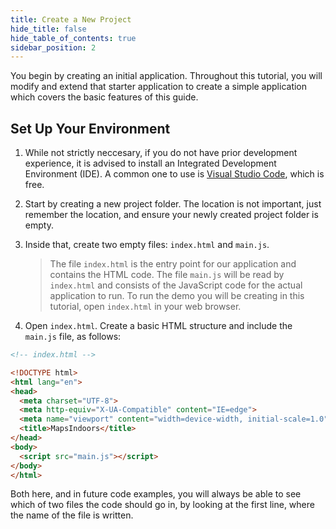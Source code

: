```yaml
---
title: Create a New Project
hide_title: false
hide_table_of_contents: true
sidebar_position: 2
---
```


You begin by creating an initial application. Throughout this tutorial, you will modify and extend that starter application to create a simple application which covers the basic features of this guide.

<!-- Environment -->
## Set Up Your Environment

1. While not strictly neccesary, if you do not have prior development experience, it is advised to install an Integrated Development Environment (IDE). A common one to use is [Visual Studio Code](https://code.visualstudio.com/), which is free.
1. Start by creating a new project folder. The location is not important, just remember the location, and ensure your newly created project folder is empty.
1. Inside that, create two empty files: `index.html` and `main.js`.

    > The file `index.html` is the entry point for our application and contains the HTML code. The file `main.js` will be read by `index.html` and consists of the JavaScript code for the actual application to run. To run the demo you will be creating in this tutorial, open `index.html` in your web browser.

1. Open `index.html`. Create a basic HTML structure and include the `main.js` file, as follows:

```html
<!-- index.html -->

<!DOCTYPE html>
<html lang="en">
<head>
  <meta charset="UTF-8">
  <meta http-equiv="X-UA-Compatible" content="IE=edge">
  <meta name="viewport" content="width=device-width, initial-scale=1.0">
  <title>MapsIndoors</title>
</head>
<body>
  <script src="main.js"></script>
</body>
</html>
```

Both here, and in future code examples, you will always be able to see which of two files the code should go in, by looking at the first line, where the name of the file is written.
